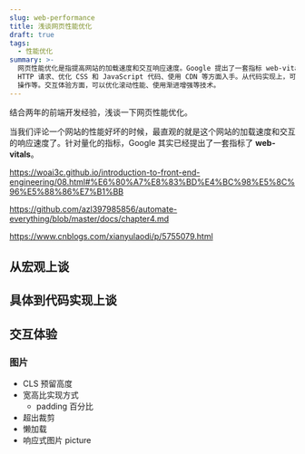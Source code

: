 ```yaml
---
slug: web-performance
title: 浅谈网页性能优化
draft: true
tags:
  - 性能优化
summary: >-
  网页性能优化是指提高网站的加载速度和交互响应速度。Google 提出了一套指标 web-vitals 来衡量网页性能。从宏观上，网页性能优化可以从减少
  HTTP 请求、优化 CSS 和 JavaScript 代码、使用 CDN 等方面入手。从代码实现上，可以优化图片加载、使用缓存、减少 DOM
  操作等。交互体验方面，可以优化滚动性能、使用渐进增强等技术。
---
```


结合两年的前端开发经验，浅谈一下网页性能优化。

<!--truncate-->

当我们评论一个网站的性能好坏的时候，最直观的就是这个网站的加载速度和交互的响应速度了。针对量化的指标，Google 其实已经提出了一套指标了 **web-vitals**。

https://woai3c.github.io/introduction-to-front-end-engineering/08.html#%E6%80%A7%E8%83%BD%E4%BC%98%E5%8C%96%E5%88%86%E7%B1%BB

https://github.com/azl397985856/automate-everything/blob/master/docs/chapter4.md

https://www.cnblogs.com/xianyulaodi/p/5755079.html

## 从宏观上谈

## 具体到代码实现上谈

## 交互体验

### 图片

- CLS 预留高度
- 宽高比实现方式
  - padding 百分比
- 超出裁剪
- 懒加载
- 响应式图片 picture
